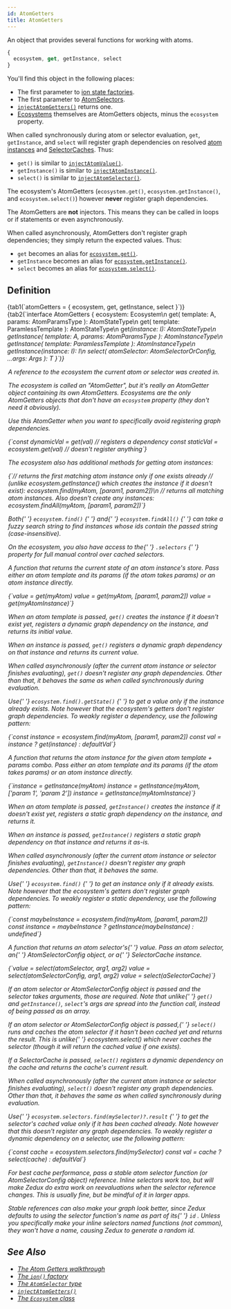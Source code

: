 ```yaml
---
id: AtomGetters
title: AtomGetters
---
```



An object that provides several functions for working with atoms.

```ts
{
  ecosystem, get, getInstance, select
}
```

You'll find this object in the following places:

- The first parameter to [ion state factories](../factories/ion#statefactory).
- The first parameter to [AtomSelectors](AtomSelector).
- [`injectAtomGetters()`](../injectors/injectAtomGetters) returns one.
- [Ecosystems](../classes/Ecosystem) themselves are AtomGetters objects, minus the `ecosystem` property.

When called synchronously during atom or selector evaluation, `get`, `getInstance`, and `select` will register graph dependencies on resolved [atom instances](../classes/AtomInstance) and [SelectorCaches](../classes/SelectorCache). Thus:

- `get()` is similar to [`injectAtomValue()`](../injectors/injectAtomValue).
- `getInstance()` is similar to [`injectAtomInstance()`](../injectors/injectAtomInstance).
- `select()` is similar to [`injectAtomSelector()`](../injectors/injectAtomSelector).

The ecosystem's AtomGetters (`ecosystem.get()`, `ecosystem.getInstance()`, and `ecosystem.select()`) however **never** register graph dependencies.

The AtomGetters are **not** injectors. This means they can be called in loops or if statements or even asynchronously.

When called asynchronously, AtomGetters don't register graph dependencies; they simply return the expected values. Thus:

- `get` becomes an alias for [`ecosystem.get()`](../classes/Ecosystem#get).
- `getInstance` becomes an alias for [`ecosystem.getInstance()`](../classes/Ecosystem#getinstance).
- `select` becomes an alias for [`ecosystem.select()`](../classes/Ecosystem#select).

## Definition

<Tabs>
  {tab1(`atomGetters = { ecosystem, get, getInstance, select }`)}
  {tab2(`interface AtomGetters {
  ecosystem: Ecosystem\n
  get<A extends AnyAtomTemplate>(
    template: A,
    params: AtomParamsType<A>
  ): AtomStateType<A>\n
  get<A extends AnyAtomTemplate>(
    template: ParamlessTemplate<A>
  ): AtomStateType<A>\n
  get<I extends AtomInstance>(instance: I): AtomStateType<I>\n
  getInstance<A extends AnyAtomTemplate>(
    template: A,
    params: AtomParamsType<A>
  ): AtomInstanceType<A>\n
  getInstance<A extends AnyAtomTemplate>(
    template: ParamlessTemplate<A>
  ): AtomInstanceType<A>\n
  getInstance<I extends AtomInstance>(instance: I): I\n
  select<T, Args extends any[]>(
    atomSelector: AtomSelectorOrConfig<T, Args>,
    ...args: Args
  ): T
}`)}
</Tabs>

<Legend>
  <Item name="ecosystem">
    <p>
      A reference to the <Link to="../classes/Ecosystem">ecosystem</Link> the
      current atom or selector was created in.
    </p>
    <p>
      The ecosystem is called an "AtomGetter", but it's really an AtomGetter
      object containing its own AtomGetters. Ecosystems are the only AtomGetters
      objects that don't have an <code>ecosystem</code> property (they don't
      need it obviously).
    </p>
    <p>
      Use this AtomGetter when you want to specifically avoid registering graph
      dependencies.
    </p>
    <Ts>{`const dynamicVal = get(val) // registers a dependency
const staticVal = ecosystem.get(val) // doesn't register anything`}</Ts>
    <p>The ecosystem also has additional methods for getting atom instances:</p>
    <Ts>{`// returns the first matching atom instance only if one exists already
// (unlike ecosystem.getInstance() which creates the instance if it doesn't exist):
ecosystem.find(myAtom, [param1, param2])\n
// returns all matching atom instances. Also doesn't create any instances:
ecosystem.findAll(myAtom, [param1, param2])`}</Ts>
    <p>
      Both{' '}
      <Link to="../classes/Ecosystem#find">
        <code>ecosystem.find()</code>
      </Link>{' '}
      and{' '}
      <Link to="../classes/Ecosystem#findall">
        <code>ecosystem.findAll()</code>
      </Link>{' '}
      can take a fuzzy search string to find instances whose ids contain the
      passed string (case-insensitive).
    </p>
    <p>
      On the ecosystem, you also have access to the{' '}
      <Link to="../classes/Ecosystem#selectorcache">
        <code>.selectors</code>
      </Link>{' '}
      property for full manual control over cached selectors.
    </p>
  </Item>
  <Item name="get">
    <p>
      A function that returns the current state of an atom instance's store.
      Pass either an atom template and its params (if the atom takes params) or
      an atom instance directly.
    </p>
    <Ts>{`value = get(myAtom)
value = get(myAtom, [param1, param2])
value = get(myAtomInstance)`}</Ts>
    <p>
      When an atom template is passed, <code>get()</code> creates the instance
      if it doesn't exist yet, registers a dynamic graph dependency on the
      instance, and returns its initial value.
    </p>
    <p>
      When an instance is passed, <code>get()</code> registers a dynamic graph
      dependency on that instance and returns its current value.
    </p>
    <p>
      When called asynchronously (after the current atom instance or selector
      finishes evaluating), <code>get()</code> doesn't register any graph
      dependencies. Other than that, it behaves the same as when called
      synchronously during evaluation.
    </p>
    <p>
      Use{' '}
      <Link to="../classes/Ecosystem#find">
        <code>ecosystem.find().getState()</code>
      </Link>{' '}
      to get a value only if the instance already exists. Note however that the
      ecosystem's getters don't register graph dependencies. To weakly register
      a dependency, use the following pattern:
    </p>
    <Ts>{`const instance = ecosystem.find(myAtom, [param1, param2])
const val = instance ? get(instance) : defaultVal`}</Ts>
  </Item>
  <Item name="getInstance">
    <p>
      A function that returns the atom instance for the given atom template +
      params combo. Pass either an atom template and its params (if the atom
      takes params) or an atom instance directly.
    </p>
    <Ts>{`instance = getInstance(myAtom)
instance = getInstance(myAtom, ['param 1', 'param 2'])
instance = getInstance(myAtomInstance)`}</Ts>
    <p>
      When an atom template is passed, <code>getInstance()</code> creates the
      instance if it doesn't exist yet, registers a static graph dependency on
      the instance, and returns it.
    </p>
    <p>
      When an instance is passed, <code>getInstance()</code> registers a static
      graph dependency on that instance and returns it as-is.
    </p>
    <p>
      When called asynchronously (after the current atom instance or selector
      finishes evaluating), <code>getInstance()</code> doesn't register any
      graph dependencies. Other than that, it behaves the same.
    </p>
    <p>
      Use{' '}
      <Link to="../classes/Ecosystem#find">
        <code>ecosystem.find()</code>
      </Link>{' '}
      to get an instance only if it already exists. Note however that the
      ecosystem's getters don't register graph dependencies. To weakly register
      a static dependency, use the following pattern:
    </p>
    <Ts>{`const maybeInstance = ecosystem.find(myAtom, [param1, param2])
const instance = maybeInstance ? getInstance(maybeInstance) : undefined`}</Ts>
  </Item>
  <Item name="select">
    <p>
      A function that returns an <Link to="AtomSelector">atom selector's</Link>{' '}
      value. Pass an atom selector, an{' '}
      <Link to="AtomSelectorConfig">AtomSelectorConfig</Link> object, or a{' '}
      <Link to="../classes/SelectorCache">SelectorCache</Link> instance.
    </p>
    <Ts>{`value = select(atomSelector, arg1, arg2)
value = select(atomSelectorConfig, arg1, arg2)
value = select(aSelectorCache)`}</Ts>
    <p>
      If an atom selector or AtomSelectorConfig object is passed and the
      selector takes arguments, those are required. Note that unlike{' '}
      <code>get()</code> and <code>getInstance()</code>, <code>select</code>'s
      args are spread into the function call, instead of being passed as an
      array.
    </p>
    <p>
      If an atom selector or AtomSelectorConfig object is passed,{' '}
      <code>select()</code> runs and caches the atom selector if it hasn't been
      cached yet and returns the result. This is unlike{' '}
      <Link to="../classes/Ecosystem#select">ecosystem.select()</Link> which
      never caches the selector (though it will return the cached value if one
      exists).
    </p>
    <p>
      If a SelectorCache is passed, <code>select()</code> registers a dynamic
      dependency on the cache and returns the cache's current result.
    </p>
    <p>
      When called asynchronously (after the current atom instance or selector
      finishes evaluating), <code>select()</code> doesn't register any graph
      dependencies. Other than that, it behaves the same as when called
      synchronously during evaluation.
    </p>
    <p>
      Use{' '}
      <Link to="../classes/Selectors#find">
        <code>ecosystem.selectors.find(mySelector)?.result</code>
      </Link>{' '}
      to get the selector's cached value only if it has been cached already.
      Note however that this doesn't register any graph dependencies. To weakly
      register a dynamic dependency on a selector, use the following pattern:
    </p>
    <Ts>{`const cache = ecosystem.selectors.find(mySelector)
const val = cache ? select(cache) : defaultVal`}</Ts>
    <p>
      For best cache performance, pass a stable atom selector function (or
      AtomSelectorConfig object) reference. Inline selectors work too, but will
      make Zedux do extra work on reevaluations when the selector reference
      changes. This is usually fine, but be mindful of it in larger apps.
    </p>
    <p>
      Stable references can also make your graph look better, since Zedux
      defaults to using the selector function's name as part of its{' '}
      <Link to="../classes/SelectorCache#id">
        <code>id</code>
      </Link>
      . Unless you specifically make your inline selectors named functions (not common),
      they won't have a name, causing Zedux to generate a random id.
    </p>
  </Item>
</Legend>

## See Also

- [The Atom Getters walkthrough](../../walkthrough/atom-getters)
- [The `ion()` factory](../factories/ion)
- [The `AtomSelector` type](AtomSelector)
- [`injectAtomGetters()`](../injectors/injectAtomGetters)
- [The `Ecosystem` class](../classes/Ecosystem)

